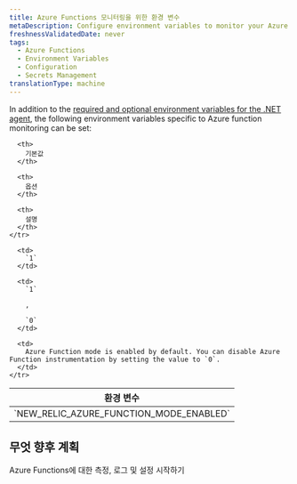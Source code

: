 ```yaml
---
title: Azure Functions 모니터링을 위한 환경 변수
metaDescription: Configure environment variables to monitor your Azure functions with New Relic
freshnessValidatedDate: never
tags:
  - Azure Functions
  - Environment Variables
  - Configuration
  - Secrets Management
translationType: machine
---
```


In addition to the [required and optional environment variables for the .NET agent](/docs/apm/agents/net-agent/configuration/net-agent-configuration/#environment-variables), the following environment variables specific to Azure function monitoring can be set:

<table>
  <thead>
    <tr>
      <th>
        환경 변수
      </th>

      <th>
        기본값
      </th>

      <th>
        옵션
      </th>

      <th>
        설명
      </th>
    </tr>
  </thead>

  <tbody>
    <tr>
      <td>
        `NEW_RELIC_AZURE_FUNCTION_MODE_ENABLED`
      </td>

      <td>
        `1`
      </td>

      <td>
        `1`

        , 

        `0`
      </td>

      <td>
        Azure Function mode is enabled by default. You can disable Azure Function instrumentation by setting the value to `0`.
      </td>
    </tr>
  </tbody>
</table>

## 무엇 향후 계획

<DocTiles>
  <DocTile title="Install and configure Azure Functions monitoring" path="/docs/serverless-function-monitoring/azure-function-monitoring/install-serverless-azure-monitoring">Azure Functions에 대한 측정, 로그 및 설정 시작하기</DocTile>
</DocTiles>